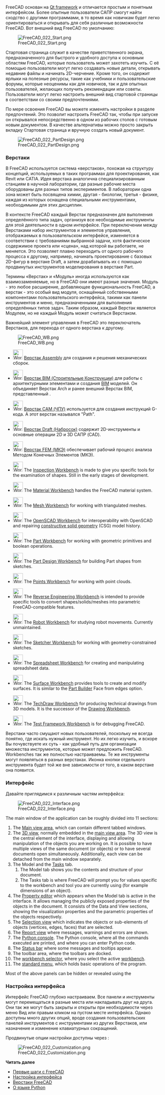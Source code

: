 <languages/>

{{Docnav/ru
|[[Manual:Installing/ru|Руководство:Установка]]
|[[Manual:Navigating_in_the_3D_view/ru|Руководство:Навигация в окне трёхмерного вида]]
|[[Manual:Introduction/ru|Руководство:Введение]]
|IconC=Crystal_Clear_manual.png
}}

{{Manual:TOC}}

FreeCAD основан на [https://en.wikipedia.org/wiki/Qt_(software) Qt framework] и отличается простым и понятным интерфейсом. Более опытные пользователи САПР смогут найти сходство с другими программами, в то время как новичкам будет легко ориентироваться и открывать для себя различные возможности FreeCAD. Вот внешний вид FreeCAD по умолчанию:

[[Image:FreeCAD_022_Start.png]]

Стартовая страница служит в качестве приветственного экрана, предназначенного для быстрого и удобного доступа к основным областям FreeCAD, которые пользователь может захотеть изучить. С её помощью пользователи могут легко создавать новые детали, открывать недавние файлы и начинать 2D-черчение. Кроме того, он содержит ярлыки на полезные ресурсы, такие как учебники и пользовательские форумы, которые неоценимы как для новичков, так и для опытных пользователей, желающих получить рекомендации или советы. Пользователи могут легко настроить внешний вид стартовой страницы в соответствии со своими предпочтениями.

По мере освоения FreeCAD вы можете изменять настройки в разделе предпочтений. Это позволит настроить FreeCAD так, чтобы при запуске он открывался непосредственно в одном из рабочих столов с готовым новым документом. В качестве альтернативы можно просто закрыть вкладку Стартовая страница и вручную создать новый документ.

[[Image:FreeCAD_022_PartDesign.png]]

<span id="Workbenches"></span>
=== Верстаки ===

В FreeCAD используется система «верстаков», похожая на структуру концепций, используемых в таких программах для проектирования, как Revit или CATIA. Идея верстака аналогична специализированным станциям в научной лаборатории, где разные рабочие места оборудованы для разных типов экспериментов. В лаборатории одна зона может быть посвящена химии, другая - биологии, третья - физике, каждая из которых оснащена специальными инструментами, необходимыми для этих дисциплин.

В контексте FreeCAD каждый Верстак предназначен для выполнения определённого типа задач, организуя все необходимые инструменты для этой деятельности в одном интерфейсе. При переключении между Верстаками набор инструментов и элементов управления, отображаемых в пользовательском интерфейсе, изменяется в соответствии с требованиями выбранной задачи, хотя фактическое содержимое проекта или «сцена», над которой вы работаете, не меняется. Это позволяет плавно переходить от одного рабочего процесса к другому, например, начинать проектирование с базовых 2D-фигур в верстаке Draft, а затем дорабатывать их с помощью продвинутых инструментов моделирования в верстаке Part.

Термины «Верстак» и «Модуль» иногда используются как взаимозаменяемые, но в FreeCAD они имеют разные значения. Модуль - это любое расширение, добавляющее функциональность FreeCAD, а верстак - это особый вид модуля, оснащённый собственными компонентами пользовательского интерфейса, такими как панели инструментов и меню, предназначенными для выполнения определённых типов задач. Таким образом, каждый Верстак является Модулем, но не каждый Модуль может считаться Верстаком.

Важнейший элемент управления в FreeCAD это переключатель Верстаков, для перехода от одного верстака к другому.

[[Image:FreeCAD_WB.png]]

<!--Пожалуйста, сохраните этот список в соответствии с верстаками, Online_Help_Toc и User_hub-->
* [[Image:Workbench_Assembly.svg|32px]] [[Assembly_Workbench/ru|Верстак Assembly]] для создания и решения механических сборок. {{Version/ru|1.0}}

* [[Image:Workbench_BIM.svg|32px]] [[BIM_Workbench/ru|Верстак BIM (Строительные Конструкции)]] для работы с архитектурными элементами и создания [https://en.wikipedia.org/wiki/Building_information_modeling BIM] моделей. Он объединяет Верстак Arch  и ранее внешний Верстак BIM, представленный {{VersionMinus/ru|0.21}}.

* [[Image:Workbench_CAM.svg|32px]] [[CAM_Workbench/ru|Верстак CAM (ЧПУ)]] используется для создания инструкций G-кода. А {{VersionMinus/ru|0.21}} этот верстак назывался "Path".

* [[Image:Workbench_Draft.svg|32px]] [[Draft_Workbench/ru|Верстак Draft (Набросок)]] содержит 2D-инструменты и основные операции 2D и 3D САПР (CAD).

* [[Image:Workbench_FEM.svg|32px]] [[FEM_Workbench/ru|Верстак FEM (МКЭ)]] обеспечивает рабочий процесс анализа Методом Конечных Элементов (МКЭ).

* [[Image:Workbench_Inspection.svg|32px]] The [[Inspection_Workbench|Inspection Workbench]] is made to give you specific tools for the examination of shapes. Still in the early stages of development.

* [[Image:Workbench_Material.svg|32px]] The [[Material_Workbench|Material Workbench]] handles the FreeCAD material system. {{Version|1.0}}

* [[Image:Workbench_Mesh.svg|32px]] The [[Mesh_Workbench|Mesh Workbench]] for working with triangulated meshes.

* [[Image:Workbench_OpenSCAD.svg|32px]] The [[OpenSCAD_Workbench|OpenSCAD Workbench]] for interoperability with OpenSCAD and repairing [[Constructive_solid_geometry|constructive solid geometry]] (CSG) model history.

* [[Image:Workbench_Part.svg|32px]] The [[Part_Workbench|Part Workbench]] for working with geometric primitives and boolean operations.

* [[Image:Workbench_PartDesign.svg|32px]] The [[PartDesign_Workbench|Part Design Workbench]] for building Part shapes from sketches.

* [[Image:Workbench_Points.svg|32px]] The [[Points_Workbench|Points Workbench]] for working with point clouds.

* [[Image:Workbench_Reverse_Engineering.svg|32px]] The [[Reverse_Engineering_Workbench|Reverse Engineering Workbench]] is intended to provide specific tools to convert shapes/solids/meshes into parametric FreeCAD-compatible features.

* [[Image:Workbench_Robot.svg|32px]] The [[Robot_Workbench|Robot Workbench]] for studying robot movements. Currently unmaintained.

* [[Image:Workbench_Sketcher.svg|32px]] The [[Sketcher_Workbench|Sketcher Workbench]] for working with geometry-constrained sketches.

* [[Image:Workbench_Spreadsheet.svg|32px]] The [[Spreadsheet_Workbench|Spreadsheet Workbench]] for creating and manipulating spreadsheet data.

* [[Image:Workbench_Surface.svg|32px]] The [[Surface_Workbench|Surface Workbench]] provides tools to create and modify surfaces. It is similar to the [[Part_Builder|Part Builder]] Face from edges option.

* [[Image:Workbench_TechDraw.svg|32px]] The [[TechDraw_Workbench|TechDraw Workbench]] for producing technical drawings from 3D models. It is the successor of the [[Drawing_Workbench|Drawing Workbench]].

* [[Image:Workbench_Test.svg|32px]] The [[Testing|Test Framework Workbench]] is for debugging FreeCAD.

<div class="mw-translate-fuzzy">
Верстаки часто смущают новых пользователей, поскольку не всегда понятно, где искать нужный инструмент. Но их легко изучить, и вскоре Вы почувствуете их суть - как удобный путь для организации множества инструментов, которые может предложить FreeCAD. Workbenches так же полностью настраиваемы. Те же инструменты могут появляться в разных верстаках. Иконка кнопки отдельного инструмента будет той же вне зависимости от того, в каком верстаке она появится.
</div>

<span id="The_interface"></span>
=== Интерфейс ===

Давайте приглядимся к различным частям интерфейса:

[[Image:FreeCAD_022_Interface.png]]

The main window of the application can be roughly divided into 11 sections:

# The [[Main_view_area|Main view area]], which can contain different tabbed windows.
# The [[3D_view|3D view]], normally embedded in the [[Main_view_area|main view area]]. The 3D view is the central element of the interface, displaying and allowing manipulation of the objects you are working on. It is possible to have multiple views of the same document (or objects) or to have several documents open simultaneously. Additionally, each view can be detached from the main window separately. 
# The Model and the [[Task_panel|Tasks]] tab.
## The Model tab shows you the contents and structure of your document.
## The Tasks tab is where FreeCAD will prompt you for values specific to the workbench and tool you are currently using (for example dimensions of an object).
# The [[Property_editor|Property editor]] which appears when the Model tab is active in the interface. It allows managing the publicly exposed properties of the objects in the document. It consists of the Data and View sections, showing the visualization properties and the parametric properties of the objects respectively.
# The [[Selection_view|Selection view]] which indicates the objects or sub-elements of objects (vertices, edges, faces) that are selected.
# The [[Report_view|Report view]] where messages, warnings and errors are shown.
# The [[Python_console|Python console]]. The Python console, where all the commands executed are printed, and where you can enter Python code.
# The [[Status_bar|Status bar]] where some messages and tooltips appear.
# The toolbar area, where the toolbars are docked.
#The [[Std_Workbench|workbench selector]], where you select the active [[Workbenches|workbench]].
# The [[Standard_Menu|standard menu]], which holds basic operations of the program.

Most of the above panels can be hidden or revealed using the {{MenuCommand|View → Panels menu}}

<span id="Customizing_the_interface"></span>
=== Настройка интерфейса ===

<div class="mw-translate-fuzzy">
Интерфейс FreeCAD глубоко настраиваем. Все панели и инструменты могут перемещаться в разные места или накладывать друг на друга. Они так же могут быть закрыты и открыты при необходимости через меню Вид или правым кликом на пустом месте интерфейса. Однако доступны много других опций, вроде создания пользовательских панелей инструментов с инструментами из других Верстаков, или назначение и изменение клавиатурных сокращений.
</div>

Продвинутые опции настройки доступны через {{MenuCommand|Панели инструментов → Настройка}}:

[[Image:FreeCAD_022_Customization.png]]

'''Читать далее'''

* [[Getting started/ru|Первые шаги с FreeCAD]]
* [[Interface Customization/ru|Настройка интерфейса]]
* [[Workbenches/ru|Верстаки FreeCAD]]
* [https://www.python.org О языке Python]


{{Docnav/ru
|[[Manual:Installing/ru|Руководство:Установка]]
|[[Manual:Navigating_in_the_3D_view/ru|Руководство:Навигация в окне трёхмерного вида]]
|[[Manual:Introduction/ru|Руководство:Введение]]
|IconC=Crystal_Clear_manual.png
}}